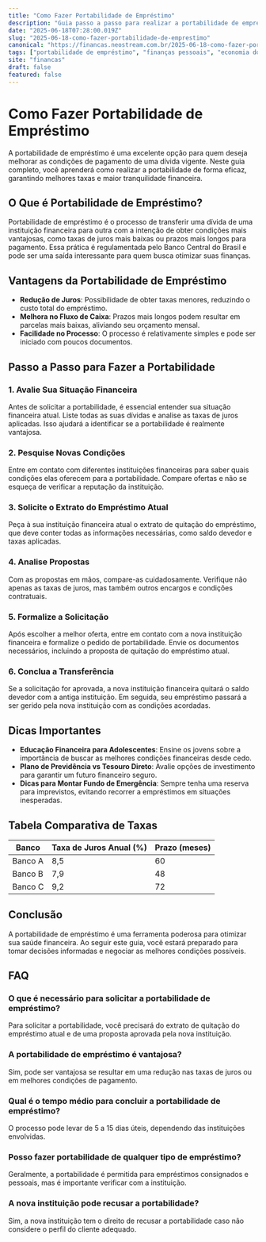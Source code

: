 ```yaml
---
title: "Como Fazer Portabilidade de Empréstimo"
description: "Guia passo a passo para realizar a portabilidade de empréstimo e melhorar suas condições financeiras."
date: "2025-06-18T07:28:00.019Z"
slug: "2025-06-18-como-fazer-portabilidade-de-emprestimo"
canonical: "https://financas.neostream.com.br/2025-06-18-como-fazer-portabilidade-de-emprestimo"
tags: ["portabilidade de empréstimo", "finanças pessoais", "economia doméstica"]
site: "financas"
draft: false
featured: false
---
```


# Como Fazer Portabilidade de Empréstimo

A portabilidade de empréstimo é uma excelente opção para quem deseja melhorar as condições de pagamento de uma dívida vigente. Neste guia completo, você aprenderá como realizar a portabilidade de forma eficaz, garantindo melhores taxas e maior tranquilidade financeira.

## O Que é Portabilidade de Empréstimo?

Portabilidade de empréstimo é o processo de transferir uma dívida de uma instituição financeira para outra com a intenção de obter condições mais vantajosas, como taxas de juros mais baixas ou prazos mais longos para pagamento. Essa prática é regulamentada pelo Banco Central do Brasil e pode ser uma saída interessante para quem busca otimizar suas finanças.

## Vantagens da Portabilidade de Empréstimo

- **Redução de Juros**: Possibilidade de obter taxas menores, reduzindo o custo total do empréstimo.
- **Melhora no Fluxo de Caixa**: Prazos mais longos podem resultar em parcelas mais baixas, aliviando seu orçamento mensal.
- **Facilidade no Processo**: O processo é relativamente simples e pode ser iniciado com poucos documentos.

## Passo a Passo para Fazer a Portabilidade

### 1. Avalie Sua Situação Financeira

Antes de solicitar a portabilidade, é essencial entender sua situação financeira atual. Liste todas as suas dívidas e analise as taxas de juros aplicadas. Isso ajudará a identificar se a portabilidade é realmente vantajosa.

### 2. Pesquise Novas Condições

Entre em contato com diferentes instituições financeiras para saber quais condições elas oferecem para a portabilidade. Compare ofertas e não se esqueça de verificar a reputação da instituição.

### 3. Solicite o Extrato do Empréstimo Atual

Peça à sua instituição financeira atual o extrato de quitação do empréstimo, que deve conter todas as informações necessárias, como saldo devedor e taxas aplicadas.

### 4. Analise Propostas

Com as propostas em mãos, compare-as cuidadosamente. Verifique não apenas as taxas de juros, mas também outros encargos e condições contratuais.

### 5. Formalize a Solicitação

Após escolher a melhor oferta, entre em contato com a nova instituição financeira e formalize o pedido de portabilidade. Envie os documentos necessários, incluindo a proposta de quitação do empréstimo atual.

### 6. Conclua a Transferência

Se a solicitação for aprovada, a nova instituição financeira quitará o saldo devedor com a antiga instituição. Em seguida, seu empréstimo passará a ser gerido pela nova instituição com as condições acordadas.

## Dicas Importantes

- **Educação Financeira para Adolescentes**: Ensine os jovens sobre a importância de buscar as melhores condições financeiras desde cedo.
- **Plano de Previdência vs Tesouro Direto**: Avalie opções de investimento para garantir um futuro financeiro seguro.
- **Dicas para Montar Fundo de Emergência**: Sempre tenha uma reserva para imprevistos, evitando recorrer a empréstimos em situações inesperadas.

## Tabela Comparativa de Taxas

| Banco              | Taxa de Juros Anual (%) | Prazo (meses) |
|--------------------|-------------------------|---------------|
| Banco A            | 8,5                     | 60            |
| Banco B            | 7,9                     | 48            |
| Banco C            | 9,2                     | 72            |

## Conclusão

A portabilidade de empréstimo é uma ferramenta poderosa para otimizar sua saúde financeira. Ao seguir este guia, você estará preparado para tomar decisões informadas e negociar as melhores condições possíveis.

## FAQ

### O que é necessário para solicitar a portabilidade de empréstimo?
Para solicitar a portabilidade, você precisará do extrato de quitação do empréstimo atual e de uma proposta aprovada pela nova instituição.

### A portabilidade de empréstimo é vantajosa?
Sim, pode ser vantajosa se resultar em uma redução nas taxas de juros ou em melhores condições de pagamento.

### Qual é o tempo médio para concluir a portabilidade de empréstimo?
O processo pode levar de 5 a 15 dias úteis, dependendo das instituições envolvidas.

### Posso fazer portabilidade de qualquer tipo de empréstimo?
Geralmente, a portabilidade é permitida para empréstimos consignados e pessoais, mas é importante verificar com a instituição.

### A nova instituição pode recusar a portabilidade?
Sim, a nova instituição tem o direito de recusar a portabilidade caso não considere o perfil do cliente adequado.